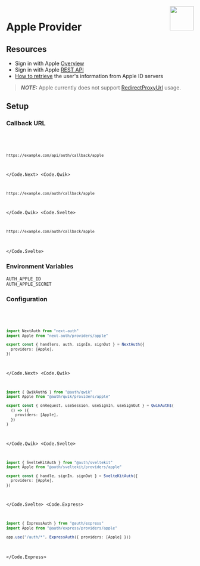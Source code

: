 
<img align="right" src="/img/providers/apple.svg" width="64" height="65" />

# Apple Provider

## Resources

- Sign in with Apple [Overview](https://developer.apple.com/sign-in-with-apple/get-started/)
- Sign in with Apple [REST API](https://developer.apple.com/documentation/sign_in_with_apple/sign_in_with_apple_rest_api)
- [How to retrieve](https://developer.apple.com/documentation/sign_in_with_apple/sign_in_with_apple_rest_api/authenticating_users_with_sign_in_with_apple#3383773) the user's information from Apple ID servers

> **_NOTE:_** Apple currently does not support [RedirectProxyUrl](https://github.com/nextauthjs/next-auth/blob/3ec06842682a31e53fceabca701a362abda1e7dd/packages/core/src/lib/utils/providers.ts#L48) usage.

## Setup

### Callback URL

<Code>
  <Code.Next>

```bash
https://example.com/api/auth/callback/apple
```

  </Code.Next>
  <Code.Qwik>

```bash
https://example.com/auth/callback/apple
```

  </Code.Qwik>
  <Code.Svelte>

```bash
https://example.com/auth/callback/apple
```

  </Code.Svelte>
</Code>

### Environment Variables

```
AUTH_APPLE_ID
AUTH_APPLE_SECRET
```

### Configuration

<Code>
  <Code.Next>

```ts filename="./auth.ts"
import NextAuth from "next-auth"
import Apple from "next-auth/providers/apple"

export const { handlers, auth, signIn, signOut } = NextAuth({
  providers: [Apple],
})
```

  </Code.Next>
  <Code.Qwik>

```ts filename="/src/routes/plugin@auth.ts"
import { QwikAuth$ } from "@auth/qwik"
import Apple from "@auth/qwik/providers/apple"

export const { onRequest, useSession, useSignIn, useSignOut } = QwikAuth$(
  () => ({
    providers: [Apple],
  })
)
```

  </Code.Qwik>
  <Code.Svelte>

```ts filename="./src/auth.ts"
import { SvelteKitAuth } from "@auth/sveltekit"
import Apple from "@auth/sveltekit/providers/apple"

export const { handle, signIn, signOut } = SvelteKitAuth({
  providers: [Apple],
})
```

  </Code.Svelte>
  <Code.Express>

```ts filename="/src/app.ts"
import { ExpressAuth } from "@auth/express"
import Apple from "@auth/express/providers/apple"

app.use("/auth/*", ExpressAuth({ providers: [Apple] }))
```

  </Code.Express>
</Code>
